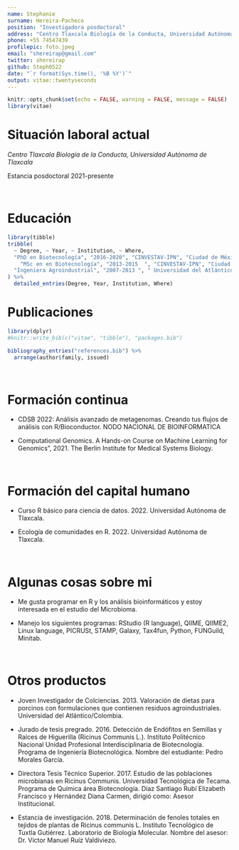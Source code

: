 ```yaml
---
name: Stephanie
surname: Hereira-Pacheco
position: "Investigadora posdoctoral"
address: "Centro Tlaxcala Biología de la Conducta, Universidad Autónoma de Tlaxcala"
phone: +55 74547439
profilepic: foto.jpeg
email: "shereirap@gmail.com"
twitter: shereirap
github: Steph0522
date: "`r format(Sys.time(), '%B %Y')`"
output: vitae::twentyseconds
---
```


```r
knitr::opts_chunk$set(echo = FALSE, warning = FALSE, message = FALSE)
library(vitae)
```

# Situación laboral actual

*Centro Tlaxcala Biología de la Conducta, Universidad Autónoma de Tlaxcala*

Estancia posdoctoral \hfill 2021-presente

\

# Educación

```r
library(tibble)
tribble(
  ~ Degree, ~ Year, ~ Institution, ~ Where,
  "PhD en Biotecnología", "2016-2020", "CINVESTAV-IPN", "Ciudad de México, México ",
    "MSc en en Biotecnología", "2013-2015  ", "CINVESTAV-IPN", "Ciudad de México, México ",
  "Ingeniera Agroindustrial", "2007-2013 ", " Universidad del Atlántico", "Barranquilla, Colombia" 
) %>% 
  detailed_entries(Degree, Year, Institution, Where)
```

# Publicaciones

```r
library(dplyr)
#knitr::write_bib(c("vitae", "tibble"), "packages.bib")

bibliography_entries("references.bib") %>%
  arrange(author$family, issued)
```

\

# Formación continua

-   CDSB 2022: Análisis avanzado de metagenomas. Creando tus flujos de análisis con R/Bioconductor. NODO NACIONAL DE BIOINFORMATICA

-   Computational Genomics. A Hands-on Course on Machine Learning for Genomics", 2021. The Berlin Institute for Medical Systems Biology.

\

# Formación del capital humano

-   Curso R básico para ciencia de datos. 2022. Universidad Autónoma de Tlaxcala.

-   Ecología de comunidades en R. 2022. Universidad Autónoma de Tlaxcala.

\newpage

\


# Algunas cosas sobre mi

-   Me gusta programar en R y los análisis bioinformáticos y estoy interesada en el estudio del Microbioma.

-   Manejo los siguientes programas: RStudio (R language), QIIME, QIIME2, Linux language, PICRUSt, STAMP, Galaxy, Tax4fun, Python, FUNGuild, Minitab.

\

# Otros productos

-   Joven Investigador de Colciencias. 2013. Valoración de dietas para porcinos con formulaciones que contienen residuos agroindustriales. Universidad del Atlántico/Colombia.

-   Jurado de tesis pregrado. 2016. Detección de Endófitos en Semillas y Raíces de Higuerilla (Ricinus Communis L.). Instituto Politécnico Nacional Unidad Profesional Interdisciplinaria de Biotecnología. Programa de Ingeniería Biotecnológica. Nombre del estudiante: Pedro Morales García.

-   Directora Tesis Técnico Superior. 2017. Estudio de las poblaciones microbianas en Ricinus Communis. Universidad Tecnológica de Tecama. Programa de Química área Biotecnología. Díaz Santiago Rubí Elizabeth Francisco y Hernández Diana Carmen, dirigió como: Asesor Institucional.

-   Estancia de investigación. 2018. Determinación de fenoles totales en tejidos de plantas de Ricinus communis L. Instituto Tecnológico de Tuxtla Gutiérrez. Laboratorio de Biología Molecular. Nombre del asesor: Dr. Víctor Manuel Ruíz Valdiviezo.
